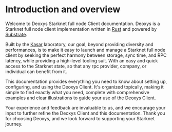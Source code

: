 
# Introduction and overview

Welcome to Deoxys Starknet full node Client documentation. Deoxys is a Starknet full node client implementation written in [Rust](https://www.rust-lang.org/) and powered by [Substrate](https://substrate.io/).

Built by the [Kasar](https://kasar.io) laboratory, our goal, beyond providing diversity and performances, is to make it easy to launch and manage a Starknet full node client by seeking the perfect harmony between storage, sync time, and RPC latency, while providing a high-level tooling suit. With an easy and quick access to the Starknet state, so that any rpc provider, company, or individual can benefit from it.

This documentation provides everything you need to know about setting up, configuring, and using the Deoxys Client. It's organized topically, making it simple to find exactly what you need, complete with comprehensive examples and clear illustrations to guide your use of the Deoxys Client.

Your experience and feedback are invaluable to us, and we encourage your input to further refine the Deoxys Client and this documentation. Thank you for choosing Deoxys, and we look forward to supporting your Starknet journey.

<br />
<br />
<div style={{ display: "flex", justifyContent: "center" }}>
  <BigLogo />
</div>
